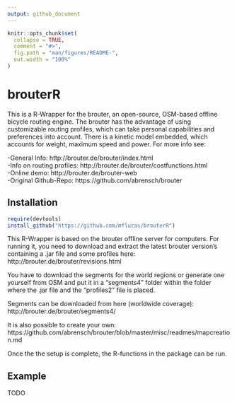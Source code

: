 ```yaml
---
output: github_document
---
```


<!-- README.md is generated from README.Rmd. Please edit that file -->

```r
knitr::opts_chunk$set(
  collapse = TRUE,
  comment = "#>",
  fig.path = "man/figures/README-",
  out.width = "100%"
)
```

# brouterR

<!-- badges: start -->
<!-- badges: end -->

This is a R-Wrapper for the brouter, an open-source, OSM-based offline bicycle routing engine. The brouter has the advantage of using customizable routing profiles, which can take personal capabilities and preferences into account. There is a kinetic model embedded, which accounts for weight, maximum speed and power. For more info see: \  

-General Info: http://brouter.de/brouter/index.html  
-Info on routing profiles: http://brouter.de/brouter/costfunctions.html    
-Online demo: http://brouter.de/brouter-web   
-Original Github-Repo: https://github.com/abrensch/brouter  


## Installation
```r
require(devtools)
install_github("https://github.com/mflucas/brouterR")
```

This R-Wrapper is based on the brouter offline server for computers. For running it, you need to download and extract the latest brouter version's containing a .jar file and some profiles here: http://brouter.de/brouter/revisions.html   

You have to download the segments for the world regions or generate one yourself from OSM and put it in a "segments4" folder within the folder where the .jar file and the "profiles2" file is placed. 

Segments can be downloaded from here (worldwide coverage): http://brouter.de/brouter/segments4/    

It is also possible to create your own: https://github.com/abrensch/brouter/blob/master/misc/readmes/mapcreation.md    

Once the the setup is complete, the R-functions in the package can be run. 


## Example


TODO
